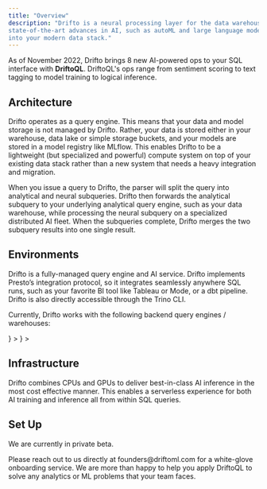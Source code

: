 ```yaml
---
title: "Overview"
description: "Drifto is a neural processing layer for the data warehouse. We bring
state-of-the-art advances in AI, such as autoML and large language models (LLMs)
into your modern data stack."
---
```


As of November 2022, Drifto brings 8 new AI-powered ops to your SQL interface with **DriftoQL**. DriftoQL's ops range from sentiment scoring to text tagging to model training to logical inference.

## Architecture

Drifto operates as a query engine. This means that your data and model storage
is not managed by Drifto. Rather, your data is stored either in your warehouse,
data lake or simple storage buckets, and your models are stored in a model
registry like MLflow. This enables Drifto to be a lightweight (but specialized
and powerful) compute system on top of your existing data stack rather than a 
new system that needs a heavy integration and migration.

When you issue a query to Drifto, the parser will split the query into
analytical and neural subqueries. Drifto then forwards the analytical subquery
to your underlying analytical query engine, such as your data warehouse, while
processing the neural subquery on a specialized distributed AI fleet. When the
subqueries complete, Drifto merges the two subquery results into one single
result.

## Environments

Drifto is a fully-managed query engine and AI service. Drifto implements Presto’s
integration protocol, so it integrates seamlessly anywhere SQL runs, such as
your favorite BI tool like Tableau or Mode, or a dbt pipeline. Drifto is also directly accessible through the Trino CLI.

Currently, Drifto works with the following backend query engines / warehouses:

<CardGroup>
  <Card
    title="BigQuery"
    icon={
      <svg
        class="h-7 w-7"
        xmlns="http://www.w3.org/2000/svg"
        width="64"
        height="64"
        viewBox="0 0 64 64"
      >
        <path
          d="M14.48 58.196L.558 34.082c-.744-1.288-.744-2.876 0-4.164L14.48 5.805c.743-1.287 2.115-2.08 3.6-2.082h27.857c1.48.007 2.845.8 3.585 2.082l13.92 24.113c.744 1.288.744 2.876 0 4.164L49.52 58.196c-.743 1.287-2.115 2.08-3.6 2.082H18.07c-1.483-.005-2.85-.798-3.593-2.082z"
          fill="#4386fa"
        />
        <path
          d="M40.697 24.235s3.87 9.283-1.406 14.545-14.883 1.894-14.883 1.894L43.95 60.27h1.984c1.486-.002 2.858-.796 3.6-2.082L58.75 42.23z"
          opacity=".1"
        />
        <path
          d="M45.267 43.23L41 38.953a.67.67 0 0 0-.158-.12 11.63 11.63 0 1 0-2.032 2.037.67.67 0 0 0 .113.15l4.277 4.277a.67.67 0 0 0 .947 0l1.12-1.12a.67.67 0 0 0 0-.947zM31.64 40.464a8.75 8.75 0 1 1 8.749-8.749 8.75 8.75 0 0 1-8.749 8.749zm-5.593-9.216v3.616c.557.983 1.363 1.803 2.338 2.375v-6.013zm4.375-2.998v9.772a6.45 6.45 0 0 0 2.338 0V28.25zm6.764 6.606v-2.142H34.85v4.5a6.43 6.43 0 0 0 2.338-2.368z"
          fill="#fff"
        />
      </svg>
    }
  ></Card>
  <Card
    title="Snowflake"
    icon={
      <svg
        class="h-7 w-7"
        viewBox="0 0 125 122"
        fill="none"
        xmlns="http://www.w3.org/2000/svg"
      >
        <path
          fill-rule="evenodd"
          clip-rule="evenodd"
          d="M41.7447 63.2298C42.0093 62.4201 42.1194 61.586 42.0996 60.7623C42.0689 60.1658 41.9894 59.5702 41.8151 58.9737C41.2905 57.122 40.048 55.4677 38.1861 54.4248L11.7045 39.5708C7.96616 37.4805 3.20025 38.7235 1.05478 42.3497C-1.11146 45.9706 0.166248 50.595 3.90457 52.6906L18.7026 61.0044L3.90457 69.2954C0.166248 71.3944 -1.10695 76.0197 1.05478 79.6556C3.20025 83.2722 7.96616 84.509 11.7045 82.4187L38.1861 67.5551C39.9731 66.556 41.1858 64.9894 41.7447 63.2298ZM48.9315 77.1495C47.41 77.0232 45.828 77.3337 44.4049 78.139L17.9034 92.9833C14.175 95.078 12.9018 99.727 15.0536 103.354C17.2153 106.971 21.9767 108.217 25.6997 106.113L40.5474 97.7928V114.418C40.5474 118.606 44.0356 122 48.3527 122C52.6491 122 56.1481 118.606 56.1481 114.418V84.6976C56.1481 80.7073 52.9642 77.4302 48.9315 77.1495ZM76.0714 44.8496C77.5884 44.9715 79.1659 44.6566 80.589 43.861L107.085 29.0027C110.819 26.9071 112.086 22.2774 109.939 18.6407C107.788 15.0206 103.022 13.7786 99.2941 15.8724L84.4564 24.2019V7.57171C84.4564 3.39464 80.9682 0 76.6511 0C72.3339 0 68.8548 3.39464 68.8548 7.57171V37.2919C68.8548 41.2778 72.0296 44.5601 76.0714 44.8496ZM17.9034 29.0027L44.4049 43.861C45.828 44.6566 47.41 44.9715 48.9315 44.8496C52.9642 44.5601 56.1481 41.2778 56.1481 37.2919V7.57171C56.1481 3.39464 52.6491 0 48.3527 0C44.0356 0 40.5474 3.39464 40.5474 7.57171V24.2019L25.6997 15.8724C21.9767 13.7786 17.2153 15.0206 15.0536 18.6407C12.9018 22.2774 14.175 26.9071 17.9034 29.0027ZM67.7071 60.9421C67.7071 60.5105 67.438 59.9088 67.1238 59.5895L63.9345 56.5054C63.6202 56.201 63.0008 55.9484 62.5556 55.9484H62.4319C61.9876 55.9484 61.3691 56.201 61.0594 56.5054L57.8701 59.5895C57.5504 59.9088 57.3057 60.5105 57.3057 60.9421V61.0632C57.3057 61.4895 57.5504 62.0859 57.8701 62.3965L61.0594 65.4893C61.3736 65.7946 61.9876 66.0464 62.4319 66.0464H62.5556C63.0008 66.0464 63.6202 65.7946 63.9345 65.4893L67.1238 62.3965C67.438 62.0859 67.7071 61.4895 67.7071 61.0632V60.9421ZM76.5111 63.9087L65.4966 74.5952C65.1815 74.9093 64.5729 75.1663 64.1141 75.1663H63.315H61.6878H60.8752C60.43 75.1663 59.8115 74.9093 59.4918 74.5952L48.4827 63.9087C48.1676 63.6078 47.9129 63.0026 47.9129 62.5754V61.7851V60.2044V59.4246C47.9129 58.9878 48.1676 58.3817 48.4827 58.0764L59.4918 47.3907C59.8115 47.0758 60.43 46.8285 60.8752 46.8285H61.6878H63.315H64.1141C64.5629 46.8285 65.1815 47.0758 65.4966 47.3907L76.5111 58.0764C76.8253 58.3817 77.08 58.9878 77.08 59.4246V60.2044V61.7851V62.5754C77.08 63.0026 76.8253 63.6078 76.5111 63.9087ZM107.085 92.9833L80.589 78.139C79.1659 77.3337 77.5884 77.0232 76.0714 77.1495C72.0296 77.4302 68.8548 80.7073 68.8548 84.6976V114.418C68.8548 118.606 72.3339 122 76.6511 122C80.9682 122 84.4564 118.606 84.4564 114.418V97.7928L99.2941 106.113C103.022 108.217 107.788 106.971 109.939 103.354C112.086 99.727 110.819 95.078 107.085 92.9833ZM121.095 52.6906L106.296 61.0044L121.095 69.2954C124.832 71.3944 126.11 76.0197 123.949 79.6556C121.793 83.2722 117.022 84.509 113.298 82.4187L86.7969 67.5551C85.0298 66.556 83.8026 64.9894 83.2581 63.2298C82.999 62.4201 82.8789 61.586 82.9087 60.7623C82.924 60.1658 83.0134 59.5702 83.1832 58.9737C83.7132 57.122 84.9557 55.4686 86.7969 54.4248L113.298 39.5708C117.022 37.4805 121.793 38.7235 123.949 42.3497C126.11 45.9706 124.832 50.595 121.095 52.6906Z"
          fill="#29B5E8"
        />
      </svg>
    }
  ></Card>
</CardGroup>

## Infrastructure

Drifto combines CPUs and GPUs to deliver best-in-class AI inference in the most
cost effective manner. This enables a serverless experience for both AI
training and inference all from within SQL queries.

## Set Up

We are currently in private beta.

<Card title="Contact Us" icon="envelope" href="mailto:founders@driftoml.com">
  Please reach out to us directly at founders@driftoml.com for a white-glove
  onboarding service. We are more than happy to help you apply DriftoQL to
  solve any analytics or ML problems that your team faces.
</Card>

